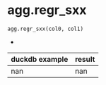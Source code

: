 # agg.regr_sxx { #duckops.agg.regr_sxx }

`agg.regr_sxx(col0, col1)`

-

| duckdb example | result |
| -------------- | ------ |
| nan | nan |
